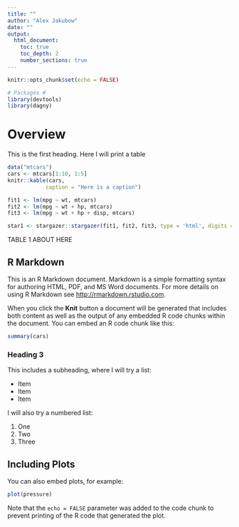 ```yaml
---
title: ""
author: "Alex Jakubow"
date: ""
output: 
  html_document:
    toc: true
    toc_depth: 2
    number_sections: true
---
```


```r
knitr::opts_chunk$set(echo = FALSE)
```

```r
# Packages #
library(devtools)
library(dagny)
```

# Overview
This is the first heading.  Here I will print a table
```r
data("mtcars")
cars <- mtcars[1:10, 1:5]
knitr::kable(cars,
            caption = "Here is a caption")
```

```r
fit1 <- lm(mpg ~ wt, mtcars)
fit2 <- lm(mpg ~ wt + hp, mtcars)
fit3 <- lm(mpg ~ wt + hp + disp, mtcars)

star1 <- stargazer::stargazer(fit1, fit2, fit3, type = 'html', digits = 3, out = "models.doc")
```

TABLE 1 ABOUT HERE

## R Markdown

This is an R Markdown document. Markdown is a simple formatting syntax for authoring HTML, PDF, and MS Word documents. For more details on using R Markdown see <http://rmarkdown.rstudio.com>.

When you click the **Knit** button a document will be generated that includes both content as well as the output of any embedded R code chunks within the document. You can embed an R code chunk like this:

```r
summary(cars)
```

### Heading 3
This includes a subheading, where I will try a list:

- Item 
- Item
- Item

I will also try a numbered list:

1. One
2. Two
3. Three

## Including Plots

You can also embed plots, for example:

```r
plot(pressure)
```

Note that the `echo = FALSE` parameter was added to the code chunk to prevent printing of the R code that generated the plot.

